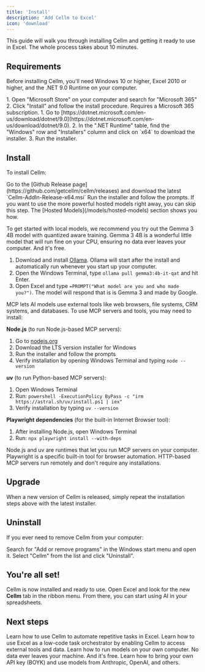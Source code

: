 ```yaml
---
title: 'Install'
description: 'Add Cellm to Excel'
icon: 'download'
---
```


This guide will walk you through installing Cellm and getting it ready to use in Excel. The whole process takes about 10 minutes.

## Requirements

Before installing Cellm, you'll need Windows 10 or higher, Excel 2010 or higher, and the .NET 9.0 Runtime on your computer.

<AccordionGroup>
  <Accordion icon="file-excel" title="Install Excel">
    1. Open "Microsoft Store" on your computer and search for "Microsoft 365"
    2. Click "Install" and follow the install procedure. Requires a Microsoft 365 subscription.
  </Accordion>
  <Accordion icon="desktop" title="Install .NET 9.0 Runtime">
    1. Go to [https://dotnet.microsoft.com/en-us/download/dotnet/9.0](https://dotnet.microsoft.com/en-us/download/dotnet/9.0).
    2. In the ".NET Runtime" table, find the "Windows" row and "Installers" column  and click on `x64` to download the installer.
    3. Run the installer.
  </Accordion>
</AccordionGroup>

## Install
To install Cellm:

<Steps>
  <Step title="Download the installer">
    Go to the [Github Release page](https://github.com/getcellm/cellm/releases) and download the latest `Cellm-AddIn-Release-x64.msi`
  </Step>
  <Step title="Run the installer">
    Run the installer and follow the prompts.
  </Step>
</Steps>

<AccordionGroup>
<Accordion icon="message-bot" title="Install Ollama to use local models (optional)">
  <Info>
    If you want to use the more powerful hosted models right away, you can skip this step. The [Hosted Models](/models/hosted-models) section shows you how.
  </Info>

  To get started with local models, we recommend you try out the Gemma 3 4B model with quantized aware training. Gemma 3 4B is a wonderful little model that will run fine on your CPU, ensuring no data ever leaves your computer. And it's free.

  1. Download and install [Ollama](https://ollama.com/). Ollama will start after the install and automatically run whenever you start up your computer.
  2. Open the Windows Terminal, type `ollama pull gemma3:4b-it-qat` and hit Enter.
  3. Open Excel and type `=PROMPT("What model are you and who made you?")`. The model will respond that is is Gemma 3 and made by Google.
</Accordion>

<Accordion icon="plug" title="Enable MCP (optional)">
  MCP lets AI models use external tools like web browsers, file systems, CRM systems, and databases. To use MCP servers and tools, you may need to install:

  **Node.js** (to run Node.js-based MCP servers):
  1. Go to [nodejs.org](https://nodejs.org)
  2. Download the LTS version installer for Windows
  3. Run the installer and follow the prompts
  4. Verify installation by opening Windows Terminal and typing `node --version`

  **uv** (to run Python-based MCP servers):
  1. Open Windows Terminal
  2. Run: `powershell -ExecutionPolicy ByPass -c "irm https://astral.sh/uv/install.ps1 | iex"`
  3. Verify installation by typing `uv --version`

  **Playwright dependencies** (for the built-in Internet Browser tool):
  1. After installing Node.js, open Windows Terminal
  2. Run: `npx playwright install --with-deps`

  <Info>
    Node.js and uv are runtimes that let you run MCP servers on your computer. Playwright is a specific built-in tool for browser automation. HTTP-based MCP servers run remotely and don't require any installations.
  </Info>
</Accordion>
</AccordionGroup>

## Upgrade
When a new version of Cellm is released, simply repeat the installation steps above with the latest installer.

## Uninstall
If you ever need to remove Cellm from your computer:

<Steps>
  <Step title="Open Add or Remove programs">
    Search for "Add or remove programs" in the Windows start menu and open it.
  </Step>
  <Step title="Uninstall Cellm">
    Select "Cellm" from the list and click "Uninstall".
  </Step>
</Steps>

## You're all set!

Cellm is now installed and ready to use. Open Excel and look for the new **Cellm** tab in the ribbon menu. From there, you can start using AI in your spreadsheets.

## Next steps

<CardGroup cols={2}>
  <Card
    title="Prompting"
    icon="text"
    href="/usage/prompting">
    Learn how to use Cellm to automate repetitive tasks in Excel. 
  </Card>
  <Card
    title="Function Calling"
    icon="function"
    href="/usage/function-calling">
    Learn how to use Excel as a low-code task orchestrator by enabling Cellm to access external tools and data.
  </Card>
  <Card
    title="Local Models"
    icon="server"
    href="/models/local-models">
    Learn how to run models on your own computer. No data ever leaves your machine. And it's free.
  </Card>
  <Card
    title="Hosted Models"
    icon="network-wired"
    href="/models/hosted-models">
    Learn how to bring your own API key (BOYK) and use models from Anthropic, OpenAI, and others. 
  </Card>
</CardGroup>
